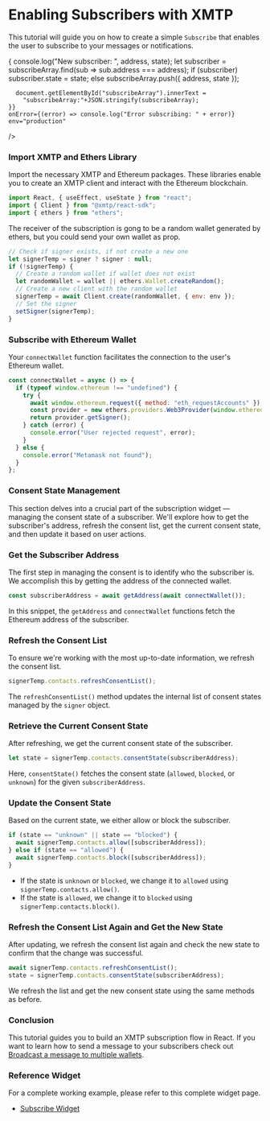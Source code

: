 # Enabling Subscribers with XMTP


This tutorial will guide you on how to create a simple `Subscribe` that enables the user to subscribe to your messages or notifications.

<div className="widget-container">
  <Subscribe
    theme="default"
    size="medium"
    onConsentChange={(address, state) => {
      console.log("New subscriber: ", address, state);
      let subscriber = subscribeArray.find(sub => sub.address === address);
      if (subscriber) subscriber.state = state;
      else subscribeArray.push({ address, state });

      document.getElementById("subscribeArray").innerText =
        "subscribeArray:"+JSON.stringify(subscribeArray);
    }}
    onError={(error) => console.log("Error subscribing: " + error)}
    env="production"

/>

</div>
<div id="subscribeArray" style={{ textAlign: "center", fontSize: "12px" }}></div>

### Import XMTP and Ethers Library

Import the necessary XMTP and Ethereum packages. These libraries enable you to create an XMTP client and interact with the Ethereum blockchain.

```jsx
import React, { useEffect, useState } from "react";
import { Client } from "@xmtp/react-sdk";
import { ethers } from "ethers";
```

The receiver of the subscription is gong to be a random wallet generated by ethers, but you could send your own wallet as prop.

```jsx
// Check if signer exists, if not create a new one
let signerTemp = signer ? signer : null;
if (!signerTemp) {
  // Create a random wallet if wallet does not exist
  let randomWallet = wallet || ethers.Wallet.createRandom();
  // Create a new client with the random wallet
  signerTemp = await Client.create(randomWallet, { env: env });
  // Set the signer
  setSigner(signerTemp);
}
```

### Subscribe with Ethereum Wallet

Your `connectWallet` function facilitates the connection to the user's Ethereum wallet.

```jsx
const connectWallet = async () => {
  if (typeof window.ethereum !== "undefined") {
    try {
      await window.ethereum.request({ method: "eth_requestAccounts" });
      const provider = new ethers.providers.Web3Provider(window.ethereum);
      return provider.getSigner();
    } catch (error) {
      console.error("User rejected request", error);
    }
  } else {
    console.error("Metamask not found");
  }
};
```

### Consent State Management

This section delves into a crucial part of the subscription widget — managing the consent state of a subscriber. We'll explore how to get the subscriber's address, refresh the consent list, get the current consent state, and then update it based on user actions.

### Get the Subscriber Address

The first step in managing the consent is to identify who the subscriber is. We accomplish this by getting the address of the connected wallet.

```jsx
const subscriberAddress = await getAddress(await connectWallet());
```

In this snippet, the `getAddress` and `connectWallet` functions fetch the Ethereum address of the subscriber.

### Refresh the Consent List

To ensure we're working with the most up-to-date information, we refresh the consent list.

```jsx
signerTemp.contacts.refreshConsentList();
```

The `refreshConsentList()` method updates the internal list of consent states managed by the `signer` object.

### Retrieve the Current Consent State

After refreshing, we get the current consent state of the subscriber.

```jsx
let state = signerTemp.contacts.consentState(subscriberAddress);
```

Here, `consentState()` fetches the consent state (`allowed`, `blocked`, or `unknown`) for the given `subscriberAddress`.

### Update the Consent State

Based on the current state, we either allow or block the subscriber.

```jsx
if (state == "unknown" || state == "blocked") {
  await signerTemp.contacts.allow([subscriberAddress]);
} else if (state == "allowed") {
  await signerTemp.contacts.block([subscriberAddress]);
}
```

- If the state is `unknown` or `blocked`, we change it to `allowed` using `signerTemp.contacts.allow()`.
- If the state is `allowed`, we change it to `blocked` using `signerTemp.contacts.block()`.

### Refresh the Consent List Again and Get the New State

After updating, we refresh the consent list again and check the new state to confirm that the change was successful.

```jsx
await signerTemp.contacts.refreshConsentList();
state = signerTemp.contacts.consentState(subscriberAddress);
```

We refresh the list and get the new consent state using the same methods as before.

### Conclusion

This tutorial guides you to build an XMTP subscription flow in React. If you want to learn how to send a message to your subscribers check out [Broadcast a message to multiple wallets](/Tutorials/Broadcast).

### Reference Widget

For a complete working example, please refer to this complete widget page.

- [Subscribe Widget](/Widgets/Subscribe)
